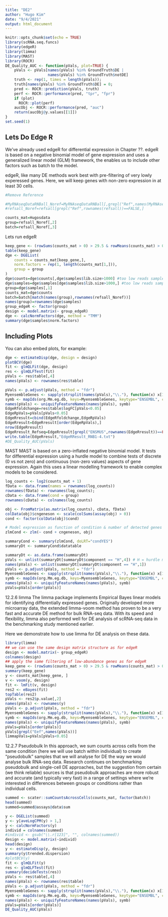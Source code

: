 ```yaml
---
title: "DE2"
author: "Hugo Kim"
date: "9/4/2021"
output: html_document
---
```


```r
knitr::opts_chunk$set(echo = TRUE)
library(scRNA.seq.funcs)
library(edgeR)
library(limma)
library(MAST)
library(ROCR)
DE_Quality_AUC <- function(pVals, plot=TRUE) {
    pVals <- pVals[names(pVals) %in% GroundTruth$DE | 
                   names(pVals) %in% GroundTruth$notDE]
    truth <- rep(1, times = length(pVals));
    truth[names(pVals) %in% GroundTruth$DE] = 0;
    pred <- ROCR::prediction(pVals, truth)
    perf <- ROCR::performance(pred, "tpr", "fpr")
    if (plot)
      ROCR::plot(perf)
    aucObj <- ROCR::performance(pred, "auc")
    return(aucObj@y.values[[1]])
}
set.seed(1)
```

## Lets Do Edge R


We’ve already used edgeR for differential expression in Chapter ??. edgeR is based on a negative binomial model of gene expression and uses a generalized linear model (GLM) framework, the enables us to include other factors such as batch to the model.

edgeR, like many DE methods work best with pre-filtering of very lowly experessed genes. Here, we will keep genes with non-zero expression in at least 30 cells.


```r
#Remove Reference

#MyRNAseqDataRNBall_Noref=MyRNAseqDataRNBall[,grepl("Ref",names(MyRNAseqDataRNBall))==FALSE]
#refsall_Noref=refsall[grepl("Ref",rownames(refsall))==FALSE,]

counts_mat=Hugosdata
group=refsall_Noref[,2]
batch=refsall_Noref[,3]

```

Lets run edgeR
```r
keep_gene <- (rowSums(counts_mat > 0) > 29.5 & rowMeans(counts_mat) > 0.2)
table(keep_gene)
dge <- DGEList(
    counts = counts_mat[keep_gene,], 
    norm.factors = rep(1, length(counts_mat[1,])), 
    group = group
)
dge$counts=dge$counts[,dge$samples$lib.size>1000] #too low reads sample removal
dge$samples=dge$samples[dge$samples$lib.size>1000,] #too low reads sample removal
group=dge$samples[,1]
counts_mat=dge$counts
batch=batch[match(names(group),rownames(refsall_Noref))]
names(group)=rownames(dge$samples)
group_edgeR <- factor(group)
design <- model.matrix(~ group_edgeR)
dge <- calcNormFactors(dge, method = "TMM")
summary(dge$samples$norm.factors)
```

## Including Plots

You can also embed plots, for example:

```r
dge <- estimateDisp(dge, design = design)
plotBCV(dge)
fit <- glmQLFit(dge, design)
res <- glmQLFTest(fit)
pVals <- res$table[,4]
names(pVals) <- rownames(res$table)

pVals <- p.adjust(pVals, method = "fdr")
MyensembleGenes <- sapply(strsplit(names(pVals),"\\."), function(x) x[1])
symb <- mapIds(org.Mm.eg.db, keys=MyensembleGenes, keytype="ENSEMBL", column="SYMBOL")
names(pVals) <- uniquifyFeatureNames(names(pVals), symb)
EdgeRfoldchange=res$table$logFC[pVals<0.05]
EdgeRpVals=pVals[pVals<0.05]
EdgeRresult=cbind(EdgeRfoldchange,EdgeRpVals)
EdgeRresult=EdgeRresult[order(EdgeRpVals),]
nrow(EdgeRresult)
EdgeRresult_Refseq=EdgeRresult[grepl("ENSMUS",rownames(EdgeRresult))==FALSE,]
write.table(EdgeRresult,"EdgeRResult_RNB1-4.txt")
#DE_Quality_AUC(pVals)
```

MAST
MAST is based on a zero-inflated negative binomial model. It tests for differential expression using a hurdle model to combine tests of discrete (0 vs not zero) and continuous (non-zero values) aspects of gene expression. Again this uses a linear modelling framework to enable complex models to be considered.

```r
log_counts <- log2(counts_mat + 1)
fData <- data.frame(names = rownames(log_counts))
rownames(fData) <- rownames(log_counts);
cData <- data.frame(cond = group)
rownames(cData) <- colnames(log_counts)

obj <- FromMatrix(as.matrix(log_counts), cData, fData)
colData(obj)$cngeneson <- scale(colSums(assay(obj) > 0))
cond <- factor(colData(obj)$cond)

# Model expression as function of condition & number of detected genes
zlmCond <- zlm(~ cond + cngeneson, obj) 

summaryCond <- summary(zlmCond, doLRT="condYES")
summaryDt <- summaryCond$datatable

summaryDt <- as.data.frame(summaryDt)
pVals <- unlist(summaryDt[summaryDt$component == "H",4]) # H = hurdle model
names(pVals) <- unlist(summaryDt[summaryDt$component == "H",1])
pVals <- p.adjust(pVals, method = "fdr")
MyensembleGenes <- sapply(strsplit(names(pVals),"\\."), function(x) x[1])
symb <- mapIds(org.Mm.eg.db, keys=MyensembleGenes, keytype="ENSEMBL", column="SYMBOL")
names(pVals) <- uniquifyFeatureNames(names(pVals), symb)
pVals=pVals[order(pVals)]
```

12.2.6 limma
The limma package implements Empirical Bayes linear models for identifying differentially expressed genes. Originally developed more microarray data, the extended limma-voom method has proven to be a very fast and accurate DE method for bulk RNA-seq data. With its speed and flexibility, limma also performed well for DE analysis of scRNA-seq data in the benchmarking study mentioned earlier.

Here we demonstrate how to use limma for DE analysis on these data.

```r
library(limma)
## we can use the same design matrix structure as for edgeR
design <- model.matrix(~ group_edgeR)
colnames(design)
## apply the same filtering of low-abundance genes as for edgeR
keep_gene <- (rowSums(counts_mat > 0) > 29.5 & rowMeans(counts_mat) > 0.2)
summary(keep_gene)
y <- counts_mat[keep_gene, ]
v <- voom(y, design)
fit <- lmFit(v, design)
res2 <- eBayes(fit)
topTable(res2)
pVals <- res2$p.value[,2]
names(pVals) <- rownames(y)
pVals <- p.adjust(pVals, method = "fdr")
MyensembleGenes <- sapply(strsplit(names(pVals),"\\."), function(x) x[1])
symb <- mapIds(org.Mm.eg.db, keys=MyensembleGenes, keytype="ENSEMBL", column="SYMBOL")
names(pVals) <- uniquifyFeatureNames(names(pVals), symb)
pVals=pVals[order(pVals)]
pVals[grepl("Eef",names(pVals))]
limmapVals=pVals[pVals<0.05]
```

12.2.7 Pseudobulk
In this approach, we sum counts across cells from the same condition (here we will use batch within individual) to create “pseudobulk” samples that we will analyse for DE the way we would analyse bulk RNA-seq data. Research continues on benchmarking pseudobulk and single-cell DE approaches, but the suggestion from certain (we think reliable) sources is that pseudobulk approaches are more robust and accurate (and typically very fast) in a range of settings where we’re interested in differences between groups or conditions rather than individual cells.

``` r

summed <- scater::sumCountsAcrossCells(counts_mat, factor(batch))
head(summed)
summed=summed@assays@data$sum

y <- DGEList(summed)
y <- y[aveLogCPM(y) > 1,]
y <- calcNormFactors(y)
individ = colnames(summed)
#individ <- gsub("\\.r[123]", "", colnames(summed))
design <- model.matrix(~individ)
head(design)
y <- estimateDisp(y, design)
summary(y$trended.dispersion)
#plotBCV(y)
fit <- glmQLFit(y)
res <- glmQLFTest(fit)
summary(decideTests(res))
pVals <- res$table[,4]
names(pVals) <- rownames(res$table)
pVals <- p.adjust(pVals, method = "fdr")
MyensembleGenes <- sapply(strsplit(names(pVals),"\\."), function(x) x[1])
symb <- mapIds(org.Mm.eg.db, keys=MyensembleGenes, keytype="ENSEMBL", column="SYMBOL")
names(pVals) <- uniquifyFeatureNames(names(pVals), symb)
pVals=pVals[order(pVals)]
DE_Quality_AUC(pVals)
```
